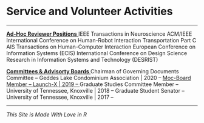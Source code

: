 <link rel="stylesheet" href="styles.css" type="text/css">

<link rel="stylesheet" href="https://cdnjs.cloudflare.com/ajax/libs/font-awesome/4.7.0/css/font-awesome.min.css">


</br>

# Service and Volunteer Activities


---

<a href="#" class="list-group-item active">
    **Ad-Hoc Reviewer Positions**
</a>
  <a class="list-group-item">
    IEEE Transactions in Neuroscience 
  </a>
  <a class="list-group-item">
    ACM/IEEE International Conference on Human-Robot Interaction
</a>
  <a class="list-group-item">
    Transportation Part C
</a>
  <a class="list-group-item">
    AIS Transactions on Human-Computer Interaction
</a>
  <a class="list-group-item">
    European Conference on Information Systems (ECIS)
</a>
  <a class="list-group-item">
    International Conference on Design Science Research in Information Systems and Technology (DESRIST)
</a>

<div class="list-group">
  <a href="#" class="list-group-item active">
    **Committees & Advisorty Boards**
</a>
  <a class="list-group-item">
Chairman of Governing Documents Committee -- Geddes Lake Condominium Association | 2020 --
</a>
  <a href="https://launchx.com/summer-program/umich/" class="list-group-item">
Moc-Board Member -- Launch-X | 2019 --
</a>
  <a class="list-group-item">
Graduate Studies Committee Member -- University of Tennessee, Knoxville | 2018 --
</a>
  <a class="list-group-item">
Graduate Student Senator -- University of Tennessee, Knoxville | 2017 --
</a>
</div>




---



*This Site is Made With Love in R*
